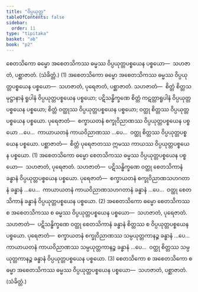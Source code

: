 ```yaml
---
title: "ဝိပ္ပယုတ္တ"
tableOfContents: false
sidebar:
  order: 11
type: "tipitaka"
basket: "ab"
book: "p2"
---
```



<DynamicBreadcrumb />

<Division number="133" book="p2" e="ch" v="38" p="135">

<Paragraph number="2641" book="p2">
စေတသိကော ဓမ္မော အစေတသိကဿ ဓမ္မဿ ဝိပ္ပယုတ္တပစ္စယေန ပစ္စယော—  သဟဇာတံ, ပစ္ဆာဇာတံ. (သံခိတ္တံ.) (1)
</Paragraph>

<Paragraph number="2642" book="p2">
အစေတသိကော ဓမ္မော အစေတသိကဿ ဓမ္မဿ ဝိပ္ပယုတ္တပစ္စယေန ပစ္စယော—  သဟဇာတံ, ပုရေဇာတံ, ပစ္ဆာဇာတံ. <Emphasis>သဟဇာတံ</Emphasis>—  စိတ္တံ စိတ္တသမုဋ္ဌာနာနံ ရူပါနံ ဝိပ္ပယုတ္တပစ္စယေန ပစ္စယော; ပဋိသန္ဓိက္ခဏေ စိတ္တံ ကဋတ္တာရူပါနံ ဝိပ္ပယုတ္တပစ္စယေန ပစ္စယော; စိတ္တံ ဝတ္ထုဿ ဝိပ္ပယုတ္တပစ္စယေန ပစ္စယော; ဝတ္ထု စိတ္တဿ ဝိပ္ပယုတ္တပစ္စယေန ပစ္စယော. <Emphasis>ပုရေဇာတံ</Emphasis>—  စက္ခာယတနံ စက္ခုဝိညာဏဿ ဝိပ္ပယုတ္တပစ္စယေန ပစ္စယော …ပေ…  ကာယာယတနံ ကာယဝိညာဏဿ …ပေ…  ဝတ္ထု စိတ္တဿ ဝိပ္ပယုတ္တပစ္စယေန ပစ္စယော. <Emphasis>ပစ္ဆာဇာတံ</Emphasis>—  စိတ္တံ ပုရေဇာတဿ ဣမဿ ကာယဿ ဝိပ္ပယုတ္တပစ္စယေန ပစ္စယော. (1)
</Paragraph>

<Paragraph number="2643" book="p2">
အစေတသိကော ဓမ္မော စေတသိကဿ ဓမ္မဿ ဝိပ္ပယုတ္တပစ္စယေန ပစ္စယော—  သဟဇာတံ, ပုရေဇာတံ. <Emphasis>သဟဇာတံ</Emphasis>—  ပဋိသန္ဓိက္ခဏေ ဝတ္ထု စေတသိကာနံ ခန္ဓာနံ ဝိပ္ပယုတ္တပစ္စယေန ပစ္စယော. <Emphasis>ပုရေဇာတံ</Emphasis>—  စက္ခာယတနံ စက္ခုဝိညာဏသဟဂတာနံ ခန္ဓာနံ …ပေ…  ကာယာယတနံ ကာယဝိညာဏသဟဂတာနံ ခန္ဓာနံ …ပေ…  ဝတ္ထု စေတသိကာနံ ခန္ဓာနံ ဝိပ္ပယုတ္တပစ္စယေန ပစ္စယော. (2)
</Paragraph>

<Paragraph number="2644" book="p2">
အစေတသိကော ဓမ္မော စေတသိကဿ စ အစေတသိကဿ စ ဓမ္မဿ ဝိပ္ပယုတ္တပစ္စယေန ပစ္စယော—  သဟဇာတံ, ပုရေဇာတံ. <Emphasis>သဟဇာတံ</Emphasis>—  ပဋိသန္ဓိက္ခဏေ ဝတ္ထု စေတသိကာနံ ခန္ဓာနံ စိတ္တဿ စ ဝိပ္ပယုတ္တပစ္စယေန ပစ္စယော. <Emphasis>ပုရေဇာတံ</Emphasis>—  စက္ခာယတနံ စက္ခုဝိညာဏဿ သမ္ပယုတ္တကာနဉ္စ ခန္ဓာနံ …ပေ…  ကာယာယတနံ ကာယဝိညာဏဿ သမ္ပယုတ္တကာနဉ္စ ခန္ဓာနံ …ပေ…  ဝတ္ထု စိတ္တဿ သမ္ပယုတ္တကာနဉ္စ ခန္ဓာနံ ဝိပ္ပယုတ္တပစ္စယေန ပစ္စယော. (3)
</Paragraph>

<Paragraph number="2645" book="p2">
စေတသိကော စ အစေတသိကော စ ဓမ္မာ အစေတသိကဿ ဓမ္မဿ ဝိပ္ပယုတ္တပစ္စယေန ပစ္စယော—  သဟဇာတံ, ပစ္ဆာဇာတံ. (သံခိတ္တံ.)
</Paragraph>
</Division>